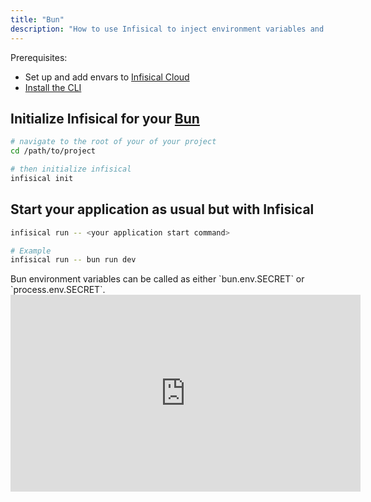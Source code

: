 ```yaml
---
title: "Bun"
description: "How to use Infisical to inject environment variables and secrets into a Bun app."
---
```


Prerequisites:

- Set up and add envars to [Infisical Cloud](https://app.infisical.com)
- [Install the CLI](/cli/overview)

## Initialize Infisical for your [Bun](https://bun.sh)

```bash
# navigate to the root of your of your project 
cd /path/to/project

# then initialize infisical
infisical init
```

## Start your application as usual but with Infisical

```bash
infisical run -- <your application start command>

# Example
infisical run -- bun run dev
```

<Info>
  Bun environment variables can be called as either `bun.env.SECRET` or `process.env.SECRET`.
</Info>

<iframe width="560" height="315" src="https://www.youtube.com/watch?v=m1NNVuiP07M&t?si=dCprt3xLWPrSOJxy" title="YouTube video player" frameborder="0" allow="accelerometer; autoplay; clipboard-write; encrypted-media; gyroscope; picture-in-picture; web-share" allowfullscreen></iframe>
